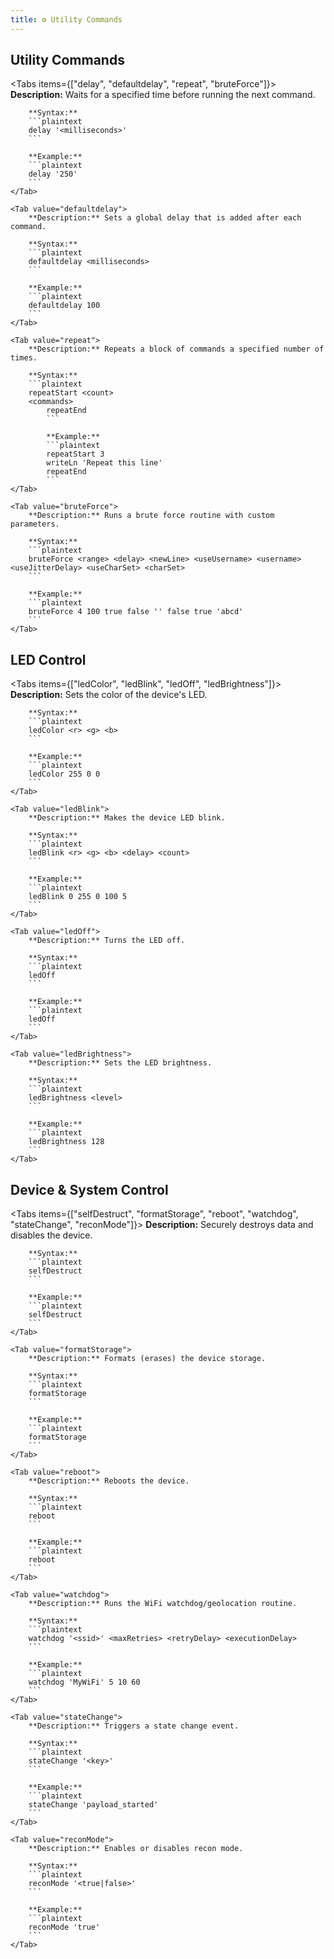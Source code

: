 ```yaml
---
title: ⚙️ Utility Commands
---
```



## Utility Commands

<Tabs items={["delay", "defaultdelay", "repeat", "bruteForce"]}>
    <Tab value="delay">
        **Description:** Waits for a specified time before running the next command.

        **Syntax:**
        ```plaintext
        delay '<milliseconds>'
        ```

        **Example:**
        ```plaintext
        delay '250'
        ```
    </Tab>

    <Tab value="defaultdelay">
        **Description:** Sets a global delay that is added after each command.

        **Syntax:**
        ```plaintext
        defaultdelay <milliseconds>
        ```

        **Example:**
        ```plaintext
        defaultdelay 100
        ```
    </Tab>

    <Tab value="repeat">
        **Description:** Repeats a block of commands a specified number of times.

        **Syntax:**
        ```plaintext
        repeatStart <count>
        <commands>
            repeatEnd
            ```

            **Example:**
            ```plaintext
            repeatStart 3
            writeLn 'Repeat this line'
            repeatEnd
            ```
    </Tab>

    <Tab value="bruteForce">
        **Description:** Runs a brute force routine with custom parameters.

        **Syntax:**
        ```plaintext
        bruteForce <range> <delay> <newLine> <useUsername> <username> <useJitterDelay> <useCharSet> <charSet>
        ```

        **Example:**
        ```plaintext
        bruteForce 4 100 true false '' false true 'abcd'
        ```
    </Tab>
</Tabs>

## LED Control

<Tabs items={["ledColor", "ledBlink", "ledOff", "ledBrightness"]}>
    <Tab value="ledColor">
        **Description:** Sets the color of the device's LED.

        **Syntax:**
        ```plaintext
        ledColor <r> <g> <b>
        ```

        **Example:**
        ```plaintext
        ledColor 255 0 0
        ```
    </Tab>

    <Tab value="ledBlink">
        **Description:** Makes the device LED blink.

        **Syntax:**
        ```plaintext
        ledBlink <r> <g> <b> <delay> <count>
        ```

        **Example:**
        ```plaintext
        ledBlink 0 255 0 100 5
        ```
    </Tab>

    <Tab value="ledOff">
        **Description:** Turns the LED off.

        **Syntax:**
        ```plaintext
        ledOff
        ```

        **Example:**
        ```plaintext
        ledOff
        ```
    </Tab>

    <Tab value="ledBrightness">
        **Description:** Sets the LED brightness.

        **Syntax:**
        ```plaintext
        ledBrightness <level>
        ```

        **Example:**
        ```plaintext
        ledBrightness 128
        ```
    </Tab>
</Tabs>

## Device & System Control

<Tabs items={["selfDestruct", "formatStorage", "reboot", "watchdog", "stateChange", "reconMode"]}>
    <Tab value="selfDestruct">
        **Description:** Securely destroys data and disables the device.

        **Syntax:**
        ```plaintext
        selfDestruct
        ```

        **Example:**
        ```plaintext
        selfDestruct
        ```
    </Tab>

    <Tab value="formatStorage">
        **Description:** Formats (erases) the device storage.

        **Syntax:**
        ```plaintext
        formatStorage
        ```

        **Example:**
        ```plaintext
        formatStorage
        ```
    </Tab>

    <Tab value="reboot">
        **Description:** Reboots the device.

        **Syntax:**
        ```plaintext
        reboot
        ```

        **Example:**
        ```plaintext
        reboot
        ```
    </Tab>

    <Tab value="watchdog">
        **Description:** Runs the WiFi watchdog/geolocation routine.

        **Syntax:**
        ```plaintext
        watchdog '<ssid>' <maxRetries> <retryDelay> <executionDelay>
        ```

        **Example:**
        ```plaintext
        watchdog 'MyWiFi' 5 10 60
        ```
    </Tab>

    <Tab value="stateChange">
        **Description:** Triggers a state change event.

        **Syntax:**
        ```plaintext
        stateChange '<key>'
        ```

        **Example:**
        ```plaintext
        stateChange 'payload_started'
        ```
    </Tab>

    <Tab value="reconMode">
        **Description:** Enables or disables recon mode.

        **Syntax:**
        ```plaintext
        reconMode '<true|false>'
        ```

        **Example:**
        ```plaintext
        reconMode 'true'
        ```
    </Tab>
</Tabs>